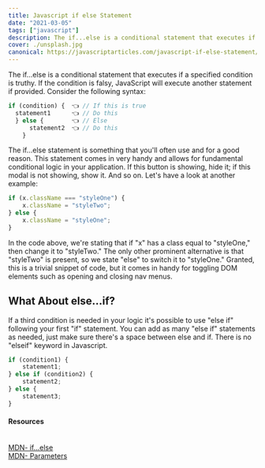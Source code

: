 ---
title: Javascript if else Statement
date: "2021-03-05"
tags: ["javascript"]
description: The if...else is a conditional statement that executes if a specified condition is truthy. If the condition is falsy, JavaScript will execute another statement if provided.
cover: ./unsplash.jpg
canonical: https://javascriptarticles.com/javascript-if-else-statement/
---

The if...else is a conditional statement that executes if a specified condition is truthy. If the condition is falsy, JavaScript will execute another statement if provided. Consider the following syntax:

```javascript
if (condition) {  👈 // If this is true
  statement1      👈 // Do this
  } else {        👈 // Else
      statement2  👈 // Do this
    }
```

The if...else statement is something that you'll often use and for a good reason. This statement comes in very handy and allows for fundamental conditional logic in your application. If this button is showing, hide it; if this modal is not showing, show it. And so on. Let's have a look at another example:

```javascript
if (x.className === "styleOne") {
	x.className = "styleTwo";
} else {
	x.className = "styleOne";
}
```

In the code above, we're stating that if "x" has a class equal to "styleOne," then change it to "styleTwo." The only other prominent alternative is that "styleTwo" is present, so we state "else" to switch it to "styleOne." Granted, this is a trivial snippet of code, but it comes in handy for toggling DOM elements such as opening and closing nav menus.

## What About else...if?

If a third condition is needed in your logic it's possible to use "else if" following your first "if" statement. You can add as many "else if" statements as needed, just make sure there's a space between else and if. There is no "elseif" keyword in Javascript.

```javascript
if (condition1) {
	statement1;
} else if (condition2) {
	statement2;
} else {
	statement3;
}
```

<h4>Resources</h4>
<br />
<a
	className='footnote'
	href='https://developer.mozilla.org/en-US/docs/Web/JavaScript/Reference/Statements/if...else'
>
	MDN- if...else
</a>
<br />
<a
	className='footnote'
	href='https://developer.mozilla.org/en-US/docs/Glossary/Parameter'
>
	MDN- Parameters
</a>
<br />
